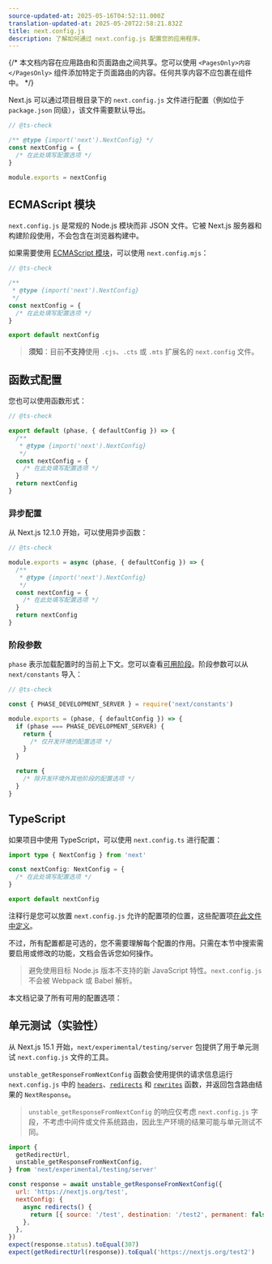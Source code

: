 ```yaml
---
source-updated-at: 2025-05-16T04:52:11.000Z
translation-updated-at: 2025-05-20T22:58:21.832Z
title: next.config.js
description: 了解如何通过 next.config.js 配置您的应用程序。
---
```


{/* 本文档内容在应用路由和页面路由之间共享。您可以使用 `<PagesOnly>内容</PagesOnly>` 组件添加特定于页面路由的内容。任何共享内容不应包裹在组件中。 */}

Next.js 可以通过项目根目录下的 `next.config.js` 文件进行配置（例如位于 `package.json` 同级），该文件需要默认导出。

```js filename="next.config.js"
// @ts-check

/** @type {import('next').NextConfig} */
const nextConfig = {
  /* 在此处填写配置选项 */
}

module.exports = nextConfig
```

## ECMAScript 模块

`next.config.js` 是常规的 Node.js 模块而非 JSON 文件。它被 Next.js 服务器和构建阶段使用，不会包含在浏览器构建中。

如果需要使用 [ECMAScript 模块](https://nodejs.org/api/esm.html)，可以使用 `next.config.mjs`：

```js filename="next.config.mjs"
// @ts-check

/**
 * @type {import('next').NextConfig}
 */
const nextConfig = {
  /* 在此处填写配置选项 */
}

export default nextConfig
```

> **须知**：目前**不支持**使用 `.cjs`、`.cts` 或 `.mts` 扩展名的 `next.config` 文件。

## 函数式配置

您也可以使用函数形式：

```js filename="next.config.mjs"
// @ts-check

export default (phase, { defaultConfig }) => {
  /**
   * @type {import('next').NextConfig}
   */
  const nextConfig = {
    /* 在此处填写配置选项 */
  }
  return nextConfig
}
```

### 异步配置

从 Next.js 12.1.0 开始，可以使用异步函数：

```js filename="next.config.js"
// @ts-check

module.exports = async (phase, { defaultConfig }) => {
  /**
   * @type {import('next').NextConfig}
   */
  const nextConfig = {
    /* 在此处填写配置选项 */
  }
  return nextConfig
}
```

### 阶段参数

`phase` 表示加载配置时的当前上下文。您可以查看[可用阶段](https://github.com/vercel/next.js/blob/5e6b008b561caf2710ab7be63320a3d549474a5b/packages/next/shared/lib/constants.ts#L19-L23)。阶段参数可以从 `next/constants` 导入：

```js filename="next.config.js"
// @ts-check

const { PHASE_DEVELOPMENT_SERVER } = require('next/constants')

module.exports = (phase, { defaultConfig }) => {
  if (phase === PHASE_DEVELOPMENT_SERVER) {
    return {
      /* 仅开发环境的配置选项 */
    }
  }

  return {
    /* 除开发环境外其他阶段的配置选项 */
  }
}
```

## TypeScript

如果项目中使用 TypeScript，可以使用 `next.config.ts` 进行配置：

```ts filename="next.config.ts"
import type { NextConfig } from 'next'

const nextConfig: NextConfig = {
  /* 在此处填写配置选项 */
}

export default nextConfig
```

注释行是您可以放置 `next.config.js` 允许的配置项的位置，这些配置项[在此文件中定义](https://github.com/vercel/next.js/blob/canary/packages/next/src/server/config-shared.ts)。

不过，所有配置都是可选的，您不需要理解每个配置的作用。只需在本节中搜索需要启用或修改的功能，文档会告诉您如何操作。

> 避免使用目标 Node.js 版本不支持的新 JavaScript 特性。`next.config.js` 不会被 Webpack 或 Babel 解析。

本文档记录了所有可用的配置选项：

## 单元测试（实验性）

从 Next.js 15.1 开始，`next/experimental/testing/server` 包提供了用于单元测试 `next.config.js` 文件的工具。

`unstable_getResponseFromNextConfig` 函数会使用提供的请求信息运行 `next.config.js` 中的 [`headers`](/docs/app/api-reference/config/next-config-js/headers)、[`redirects`](/docs/app/api-reference/config/next-config-js/redirects) 和 [`rewrites`](/docs/app/api-reference/config/next-config-js/rewrites) 函数，并返回包含路由结果的 `NextResponse`。

> `unstable_getResponseFromNextConfig` 的响应仅考虑 `next.config.js` 字段，不考虑中间件或文件系统路由，因此生产环境的结果可能与单元测试不同。

```js
import {
  getRedirectUrl,
  unstable_getResponseFromNextConfig,
} from 'next/experimental/testing/server'

const response = await unstable_getResponseFromNextConfig({
  url: 'https://nextjs.org/test',
  nextConfig: {
    async redirects() {
      return [{ source: '/test', destination: '/test2', permanent: false }]
    },
  },
})
expect(response.status).toEqual(307)
expect(getRedirectUrl(response)).toEqual('https://nextjs.org/test2')
```
